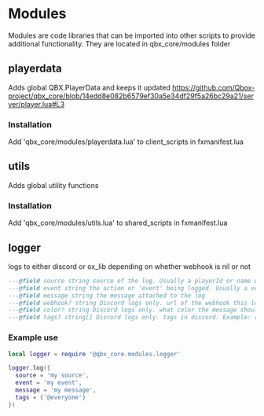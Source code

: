 # Modules

Modules are code libraries that can be imported into other scripts to provide additional functionality. They are located in qbx_core/modules folder

## playerdata

Adds global QBX.PlayerData and keeps it updated
https://github.com/Qbox-project/qbx_core/blob/14edd8e082b6579ef30a5e34df29f5a26bc29a21/server/player.lua#L3

### Installation
Add 'qbx_core/modules/playerdata.lua' to client_scripts in fxmanifest.lua

## utils

Adds global utility functions

### Installation
Add 'qbx_core/modules/utils.lua' to shared_scripts in fxmanifest.lua

## logger

logs to either discord or ox_lib depending on whether webhook is nil or not

```lua
---@field source string source of the log. Usually a playerId or name of a resource.
---@field event string the action or 'event' being logged. Usually a verb describing what the name is doing. Example: SpawnVehicle
---@field message string the message attached to the log
---@field webhook? string Discord logs only. url of the webhook this log should send to
---@field color? string Discord logs only. what color the message should be
---@field tags? string[] Discord logs only. tags in discord. Example: {'<@&roleid>', '<@userid>', '@everyone'}
```

### Example use

```lua
local logger = require '@qbx_core.modules.logger'

logger.log({
  source = 'my source',
  event = 'my event',
  message = 'my message',
  tags = {'@everyone'}
})
```
